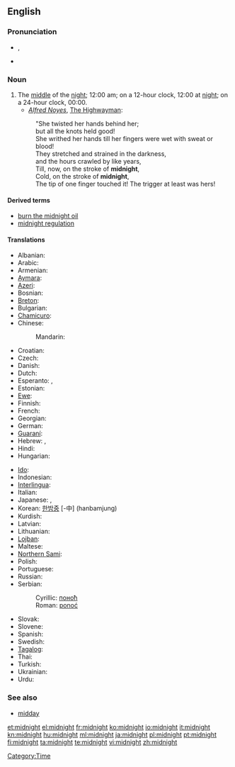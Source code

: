 ==English==
{{wikipedia}}

===Pronunciation===
* {{IPA|/ˈmɪdˌnaɪt/}}, {{SAMPA|/"mId%naIt/}}
* {{audio|en-us-midnight.ogg|Audio (US)}}

===Noun===
{{en-noun}}

# The [[middle]] of the [[night]]; 12:00 am; on a 12-hour clock, 12:00 at [[night]]; on a 24-hour clock, 00:00.
#* ''[[w:Alfred Noyes|Alfred Noyes]]'', [[w:The Highwayman (poem)|The Highwayman]]:
#: "She twisted her hands behind her;
#: but all the knots held good!
#: She writhed her hands till her fingers were wet with sweat or blood!
#: They stretched and strained in the darkness,
#: and the hours crawled by like years,
#: Till, now, on the stroke of '''midnight''',
#: Cold, on the stroke of '''midnight''',
#: The tip of one finger touched it! The trigger at least was hers!

====Derived terms====
* [[burn the midnight oil]]
* [[midnight regulation]]

====Translations====
{{trans-top|the middle of the night}}
* Albanian: {{t-|sq|mesnatë|xs=Albanian}} {{g|Albanian}}
* Arabic: {{Arab|[[منتصف الليل]]}} {{IPAchar|(muntáʂaf al-léyl)}} {{m}}
* Armenian: {{t-|hy|կեսգիշեր|tr=kesgišer}}
* [[Aymara]]: {{t|ay|chika aruma|xs=Aymara}}
* [[Azeri]]: {{t|az|gecə yarısı|xs=Azeri}}
* Bosnian: {{t-|bs|ponoć|f}}
* [[Breton]]: {{t|br|hanternoz|m|xs=Breton}}
* Bulgarian: {{t|bg|полунощ|f}}
* [[Chamicuro]]: {{tø|ccc|shawalasko}}
* Chinese:
*: Mandarin: {{t-|cmn|半夜|tr=bànyè|sc=Hani}}
* Croatian: {{t-|hr|ponoć|f}}
* Czech: {{t-|cs|půlnoc|f}}
* Danish: {{t|da|midnat}}
* Dutch: {{t+|nl|middernacht|m}}
* Esperanto: {{t-|eo|noktmezo|xs=Esperanto}}, {{t-|eo|noktomezo|xs=Esperanto}}
* Estonian: {{t-|et|kesköö}}
* [[Ewe]]: {{tø|ee|zãtitina|xs=Ewe}}
* Finnish: {{t+|fi|keskiyö}}
* French: {{t+|fr|minuit|f}}
* Georgian: {{t-|ka|შუაღამე|tr=šuaḡame|sc=Geor|xs=Georgian}}
* German: {{t+|de|Mitternacht|f}}
* [[Guaraní]]: {{t|gn|pyharepyte|xs=Guaraní}}
* Hebrew: {{t+|he|חצות הלילה|f}}, {{t-|he|חצות|f}}
* Hindi: {{t-|hi|आधी रात|f|tr=ādhī rāt|xs=Hindi}}
* Hungarian: {{t+|hu|éjfél}}
{{trans-mid}}
* [[Ido]]: {{t|io|nokto-mezo|xs=Ido}}
* Indonesian: {{t|id|tengah malam|xs=Indonesian}}
* [[Interlingua]]: {{t|ia|medienocte|xs=Interlingua}}
* Italian: {{t+|it|mezzanotte|f}}
* Japanese: {{t-|ja|深夜|tr=shin’ya}}, {{t-|ja|真夜中|tr=mayonaka}}
* Korean: [[한밤중]] [-中] (hanbamjung)
* Kurdish: {{ku-Arab|[[نیوه‌شه‌و]]}}
* Latvian: {{t|lv|pusnakts|xs=Latvian}}
* Lithuanian: {{t-|lt|vidurnaktis|m|xs=Lithuanian}}
* [[Lojban]]: {{t|jbo|ctemidju|xs=Lojban}}
* Maltese: {{t|mt|nofsillejl|xs=Maltese}}
* [[Northern Sami]]: {{tø|se|gaskaidja|xs=Northern Sami}}
* Polish: {{t+|pl|północ|f}}
* Portuguese: {{t+|pt|meia-noite|f}}
* Russian: {{t+|ru|полночь|f|tr=pólnoč’}}
* Serbian:
*: Cyrillic: [[поноћ#Serbian|поноћ]] {{f}}
*: Roman: [[ponoć#Serbian|ponoć]] {{f}}
* Slovak: {{t|sk|polnoc|f}}
* Slovene: {{t+|sl|polnoč|f}}
* Spanish: {{t-|es|medianoche|f}}
* Swedish: {{t+|sv|midnatt}}
* [[Tagalog]]: {{t|tl|hating gabi|xs=Tagalog}}
* Thai: {{t|th|เที่ยงคืน}}
* Turkish: {{t|tr|gece yarısı}}
* Ukrainian: {{t+|uk|північ|f|tr=pívnič|xs=Ukrainian}}
* Urdu: {{t-|ur|ادھی رات|f|alt=آدھی رات|tr=ādhī rāt|xs=Urdu}}
{{trans-bottom}}

===See also===
* [[midday]]

[[Category:Time]]

[[et:midnight]]
[[el:midnight]]
[[fr:midnight]]
[[ko:midnight]]
[[io:midnight]]
[[it:midnight]]
[[kn:midnight]]
[[hu:midnight]]
[[ml:midnight]]
[[ja:midnight]]
[[pl:midnight]]
[[pt:midnight]]
[[fi:midnight]]
[[ta:midnight]]
[[te:midnight]]
[[vi:midnight]]
[[zh:midnight]]